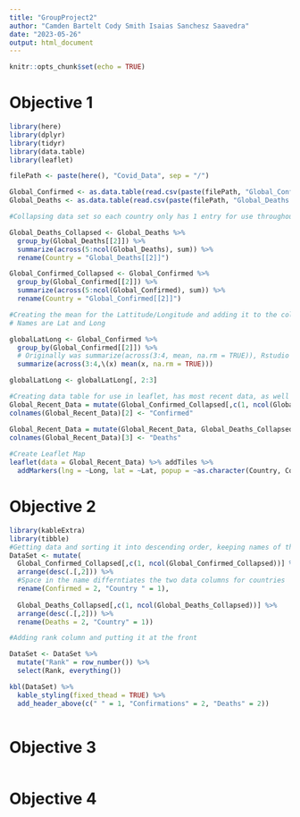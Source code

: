 ```yaml
---
title: "GroupProject2"
author: "Camden Bartelt Cody Smith Isaias Sanchesz Saavedra"
date: "2023-05-26"
output: html_document
---
```


```r
knitr::opts_chunk$set(echo = TRUE)
```

# Objective 1

```r
library(here)
library(dplyr)
library(tidyr)
library(data.table)
library(leaflet)

filePath <- paste(here(), "Covid_Data", sep = "/")

Global_Confirmed <- as.data.table(read.csv(paste(filePath, "Global_Confirmed.csv", sep = "/")))
Global_Deaths <- as.data.table(read.csv(paste(filePath, "Global_Deaths.csv", sep = "/")))

#Collapsing data set so each country only has 1 entry for use throughout the project

Global_Deaths_Collapsed <- Global_Deaths %>%
  group_by(Global_Deaths[[2]]) %>%
  summarize(across(5:ncol(Global_Deaths), sum)) %>%
  rename(Country = "Global_Deaths[[2]]")

Global_Confirmed_Collapsed <- Global_Confirmed %>%
  group_by(Global_Confirmed[[2]]) %>%
  summarize(across(5:ncol(Global_Confirmed), sum)) %>%
  rename(Country = "Global_Confirmed[[2]]")

#Creating the mean for the Lattitude/Longitude and adding it to the column. Access via name, the positions are at the back of the data table.
# Names are Lat and Long

globalLatLong <- Global_Confirmed %>%
  group_by(Global_Confirmed[[2]]) %>%
  # Originally was summarize(across(3:4, mean, na.rm = TRUE)), Rstudio suggested this due to the method being depreceated 
  summarize(across(3:4,\(x) mean(x, na.rm = TRUE)))

globalLatLong <- globalLatLong[, 2:3]

#Creating data table for use in leaflet, has most recent data, as well as the lattitude and longitutde of the countries
Global_Recent_Data = mutate(Global_Confirmed_Collapsed[,c(1, ncol(Global_Confirmed_Collapsed))])
colnames(Global_Recent_Data)[2] <- "Confirmed"

Global_Recent_Data = mutate(Global_Recent_Data, Global_Deaths_Collapsed[,c(ncol((Global_Deaths_Collapsed)))], globalLatLong)
colnames(Global_Recent_Data)[3] <- "Deaths"
  
#Create Leaflet Map
leaflet(data = Global_Recent_Data) %>% addTiles %>%
  addMarkers(lng = ~Long, lat = ~Lat, popup = ~as.character(Country, Confirmed), label = ~as.character(Country))

```

# Objective 2

```r
library(kableExtra)
library(tibble)
#Getting data and sorting it into descending order, keeping names of the countries consistent with data
DataSet <- mutate(
  Global_Confirmed_Collapsed[,c(1, ncol(Global_Confirmed_Collapsed))] %>% 
  arrange(desc(.[,2])) %>%
  #Space in the name differntiates the two data columns for countries
  rename(Confirmed = 2, "Country " = 1), 
  
  Global_Deaths_Collapsed[,c(1, ncol(Global_Deaths_Collapsed))] %>% 
  arrange(desc(.[,2])) %>%
  rename(Deaths = 2, "Country" = 1))

#Adding rank column and putting it at the front

DataSet <- DataSet %>%
  mutate("Rank" = row_number()) %>%
  select(Rank, everything())

kbl(DataSet) %>%
  kable_styling(fixed_thead = TRUE) %>%
  add_header_above(c(" " = 1, "Confirmations" = 2, "Deaths" = 2))



```

# Objective 3

```r


```

# Objective 4

```r


```
